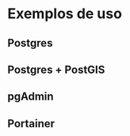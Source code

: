 # Exemplos de uso

<!-- Usar este espaço para deixar claro o pq da utilização do docker, a facilidade para a configuração de um ambiente completo -->

<!-- Figuras de cada serviço ficam interessantes  -->
## Postgres

## Postgres + PostGIS

## pgAdmin

## Portainer

<!-- Criar um vinculo entre esta parte o gerenciamento de containers -->

<!-- QGIS -->
